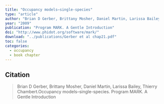 ```yaml
---
title: "Occupancy models–single-species"
type: "article"
author: "Brian D Gerber, Brittany Mosher, Daniel Martin, Larissa Bailey, Thierry Chambert"
year: "2009"
publication: "Program MARK. A Gentle Introduction"
doi: "http://www.phidot.org/software/mark/"
download: "../publications/Gerber et al chap21.pdf"
toc: false
categories:
  - occupancy
  - book chapter
---
```


## Citation 

> Brian D Gerber, Brittany Mosher, Daniel Martin, Larissa Bailey, Thierry Chambert.Occupancy models–single-species. Program MARK. A Gentle Introduction


